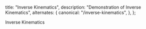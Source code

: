 
  title: "Inverse Kinematics",
  description: "Demonstration of Inverse Kinematics",
  alternates: {
    canonical: "/inverse-kinematics",
  },
};

<DynamicTitle className="mb-7" slug="/inverse-kinematics" />

<article className="mb-7 space-y-7">

  Inverse Kinematics

</article>

<InverseKinematics />